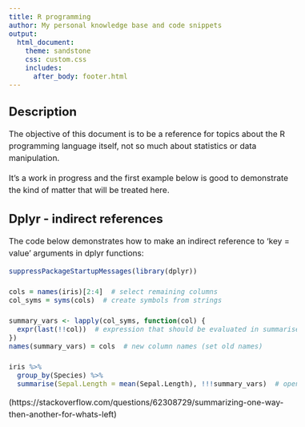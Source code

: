 ```yaml
---
title: R programming
author: My personal knowledge base and code snippets
output: 
  html_document:
    theme: sandstone
    css: custom.css
    includes:
      after_body: footer.html
---
```


<style>
body{
  font-size: 16px;
  line-height: 24px;
}
.main-container {
  max-width: 1200px;
}
</style>

## Description
The objective of this document is to be a reference for topics about the R
programming language itself, not so much about statistics or data manipulation.

It's a work in progress and the first example below is good to demonstrate the
kind of matter that will be treated here.

## Dplyr - indirect references
The code below demonstrates how to make an indirect reference to 'key = value'
arguments in dplyr functions:

```r
suppressPackageStartupMessages(library(dplyr))

cols = names(iris)[2:4]  # select remaining columns 
col_syms = syms(cols)  # create symbols from strings

summary_vars <- lapply(col_syms, function(col) {
  expr(last(!!col))  # expression that should be evaluated in summarise
})
names(summary_vars) = cols  # new column names (set old names)

iris %>%  
  group_by(Species) %>%
  summarise(Sepal.Length = mean(Sepal.Length), !!!summary_vars)  # open expressions
```
(https://stackoverflow.com/questions/62308729/summarizing-one-way-then-another-for-whats-left)